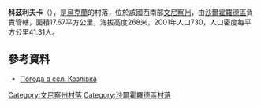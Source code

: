 {{coord|48|46|55|N|28|7|39|E|scale:30000|display=title}}

'''科茲利夫卡'''（{{lang-uk|Козлівка}}），是[[烏克蘭|烏克蘭]]的村落，位於該國西南部[[文尼察州|文尼察州]]，由[[沙爾霍羅德區|沙爾霍羅德區]]負責管轄，面積17.67平方公里，海拔高度268米，2001年人口730，人口密度每平方公里41.31人。

==參考資料==
* [http://weather.in.ua/ua/vinnickaja/11020 Погода в селі Козлівка] {{Wayback|url=http://weather.in.ua/ua/vinnickaja/11020 |date=20111220091436 }}

[[Category:文尼察州村落|Category:文尼察州村落]]
[[Category:沙爾霍羅德區村落|Category:沙爾霍羅德區村落]]


{{Vinnytsia-geo-stub}}